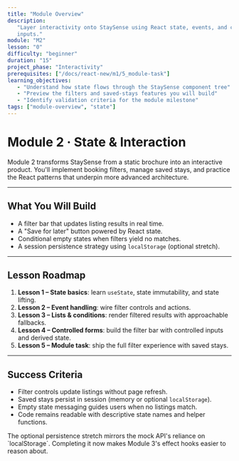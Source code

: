```yaml
---
title: "Module Overview"
description:
   "Layer interactivity onto StaySense using React state, events, and controlled
   inputs."
module: "M2"
lesson: "0"
difficulty: "beginner"
duration: "15"
project_phase: "Interactivity"
prerequisites: ["/docs/react-new/m1/5_module-task"]
learning_objectives:
   - "Understand how state flows through the StaySense component tree"
   - "Preview the filters and saved-stays features you will build"
   - "Identify validation criteria for the module milestone"
tags: ["module-overview", "state"]
---
```



# Module 2 · State & Interaction

Module 2 transforms StaySense from a static brochure into an interactive
product. You'll implement booking filters, manage saved stays, and practice the
React patterns that underpin more advanced architecture.

---

## What You Will Build

-  A filter bar that updates listing results in real time.
-  A "Save for later" button powered by React state.
-  Conditional empty states when filters yield no matches.
-  A session persistence strategy using `localStorage` (optional stretch).

---

## Lesson Roadmap

1. **Lesson 1 – State basics**: learn `useState`, state immutability, and state
   lifting.
2. **Lesson 2 – Event handling**: wire filter controls and actions.
3. **Lesson 3 – Lists & conditions**: render filtered results with approachable
   fallbacks.
4. **Lesson 4 – Controlled forms**: build the filter bar with controlled inputs
   and derived state.
5. **Lesson 5 – Module task**: ship the full filter experience with saved stays.

---

## Success Criteria

-  Filter controls update listings without page refresh.
-  Saved stays persist in session (memory or optional `localStorage`).
-  Empty state messaging guides users when no listings match.
-  Code remains readable with descriptive state names and helper functions.

<Accordions type='single' className='mt-4'>
   <Accordion title='Feeling ambitious?'>
      <p>
         The optional persistence stretch mirrors the mock API's reliance on
         `localStorage`. Completing it now makes Module 3's effect hooks easier
         to reason about.
      </p>
   </Accordion>
</Accordions>
